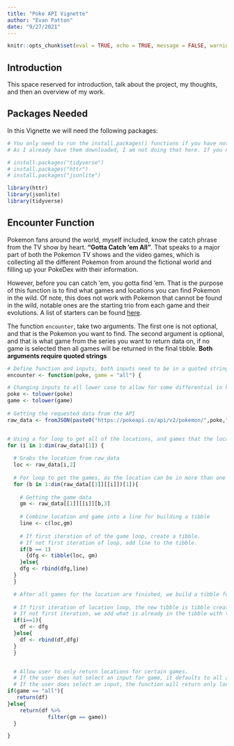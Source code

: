 ```yaml
---
title: "Poke API Vignette"
author: "Evan Patton"
date: "9/27/2021"
---
```


```r
knitr::opts_chunk$set(eval = TRUE, echo = TRUE, message = FALSE, warning = FALSE)
```


## Introduction

This space reserved for introduction, talk about the project, my thoughts, and then an overview of my work.



## Packages Needed

In this Vignette we will need the following packages:

```r
# You only need to run the install.packages() functions if you have not already downloaded the packages. 
# As I already have them downloaded, I am not doing that here. If you need to, copy and paste the line needed, without the #, into your console and run.

# install.packages("tidyverse")
# install.packages("httr")
# install.packages("jsonlite")

library(httr)
library(jsonlite)
library(tidyverse)
```

## Encounter Function

Pokemon fans around the world, myself included, know the catch phrase from the TV show by heart. **"Gotta Catch 'em All"**.
That speaks to a major part of both the Pokemon TV shows and the video games, which is collecting all the different Pokemon from around the fictional world and filling up your PokeDex with their information.

However, before you can catch 'em, you gotta find 'em. That is the purpose of this function is to find what games and locations you can find Pokemon in the wild. Of note, this does not work with Pokemon that cannot be found in the wild, notable ones are the starting trio from each game and their evolutions. A list of starters can be found [here](https://bulbapedia.bulbagarden.net/wiki/Starter_Pok%C3%A9mon).


The function `encounter`, take two arguments. The first one is not optional, and that is the Pokemon you want to find. The second argument is optional, and that is what game from the series you want to return data on, if no game is selected then all games will be returned in the final tibble. **Both arguments require quoted strings**

```r

# Define function and inputs, both inputs need to be in a quoted string
encounter <- function(poke, game = "all") {

# Changing inputs to all lower case to allow for some differential in how they are inputed.  
poke <- tolower(poke)
game <- tolower(game)
  
# Getting the requested data from the API
raw_data <- fromJSON(paste0("https://pokeapi.co/api/v2/pokemon/",poke,"/encounters"), flatten = TRUE)


# Using a for loop to get all of the locations, and games that the location is in
for (i in 1:dim(raw_data)[1]) {
  
  # Grabs the location from raw_data
  loc <- raw_data[i,2]
  
  # For loop to get the games, as the location can be in more than one game
  for (b in 1:dim(raw_data[[1]][[i]])[1]){
    
    # Getting the game data
    gm <- raw_data[[1]][[i]][b,3]
    
    # Combine location and game into a line for building a tibble
    line <- c(loc,gm)
    
    # If first iteration of of the game loop, create a tibble. 
    # If not first iteration of loop, add line to the tibble.
    if(b == 1)
      {dfg <- tibble(loc, gm)
    }else{
    dfg <- rbind(dfg,line)
  }
  }

  # After all games for the location are finished, we build a tibble for all of the locations.
  
  # If first iteration of location loop, the new tibble is tibble created in the game loop.
  # If not first iteration, we add what is already in the tibble with the new data from the game loop.
  if(i==1){
    df <- dfg
  }else{
    df <- rbind(df,dfg)
  }
  }


  # Allow user to only return locations for certain games.
  # If the user does not select an input for game, it defaults to all and will return the whole data set.
  # If the user does select an input, the function will return only locations for that game.
if(game == "all"){
   return(df)
}else{
    return(df %>%
             filter(gm == game))
  }

}
```








